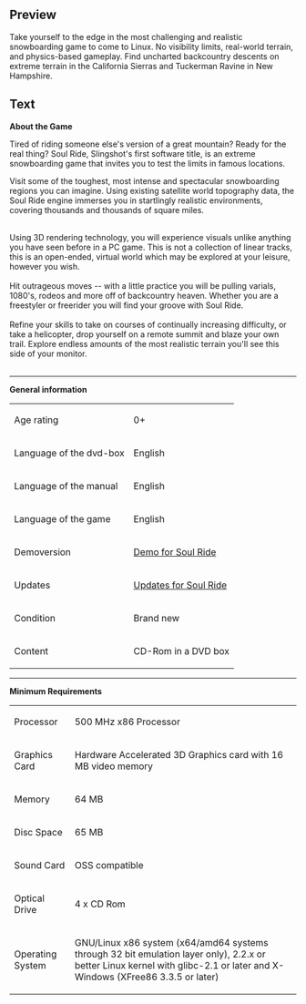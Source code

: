 ==Preview==
<p>Take yourself to the edge in the most challenging and realistic snowboarding game to come to Linux. No visibility limits, real-world terrain, and physics-based gameplay. Find uncharted backcountry descents on extreme terrain in the California Sierras and Tuckerman Ravine in New Hampshire.</p>

==Text==
<p><strong>About the Game</strong></p>
<p>Tired of riding someone else's version of a great mountain? Ready for the real thing? Soul Ride, Slingshot's first software title, is an extreme snowboarding game that invites you to test the limits in famous locations.</p>
<p>Visit some of the toughest, most intense and spectacular snowboarding regions you can imagine. Using existing satellite world topography data, the Soul Ride engine immerses you in startlingly realistic environments, covering thousands and thousands of square miles.</p>
<p><br />Using 3D rendering technology, you will experience visuals unlike anything you have seen before in a PC game. This is not a collection of linear tracks, this is an open-ended, virtual world which may be explored at your leisure, however you wish.&nbsp;<br /><br />Hit outrageous moves -- with a little practice you will be pulling varials, 1080's, rodeos and more off of backcountry heaven. Whether you are a freestyler or freerider you will find your groove with Soul Ride.&nbsp;<br /><br />Refine your skills to take on courses of continually increasing difficulty, or take a helicopter, drop yourself on a remote summit and blaze your own trail. Explore endless amounts of the most realistic terrain you'll see this side of your monitor. <br /><br /></p>
<hr />
<p><strong>General information</strong></p>
<table border="0">
<tbody>
<tr>
<td>Age rating<br /></td>
<td>0+</td>
</tr>
<tr>
<td>Language of the dvd-box</td>
<td>English</td>
</tr>
<tr>
<td>Language of the manual</td>
<td>English<br /></td>
</tr>
<tr>
<td>Language of the game</td>
<td>English</td>
</tr>
<tr>
<td>Demoversion</td>
<td><a href="http://demofiles.linuxgamepublishing.com/soulride/">Demo for Soul Ride</a></td>
</tr>
<tr>
<td>Updates</td>
<td><a href="http://updatefiles.linuxgamepublishing.com/soulride/">Updates for Soul Ride</a></td>
</tr>
<tr>
<td>Condition</td>
<td>Brand new</td>
</tr>
<tr>
<td>Content</td>
<td>CD-Rom in a DVD box</td>
</tr>
</tbody>
</table>
<p></p>
<hr />
<p><strong>Minimum Requirements<br /></strong></p>
<table border="0" cellspacing="5" cellpadding="5">
<tbody>
<tr>
<td>Processor<br /></td>
<td>500 MHz x86 Processor<br /></td>
</tr>
<tr>
<td>Graphics Card<br /></td>
<td>Hardware Accelerated 3D Graphics card with 16 MB video memory<br /></td>
</tr>
<tr>
<td>Memory</td>
<td>64 MB</td>
</tr>
<tr>
<td>Disc Space<br /></td>
<td>65 MB</td>
</tr>
<tr>
<td>Sound Card</td>
<td>OSS compatible</td>
</tr>
<tr>
<td>Optical Drive</td>
<td>4 x CD Rom<br /></td>
</tr>
<tr>
<td>Operating System<br /></td>
<td>
<p>GNU/Linux x86 system (x64/amd64 systems through 32 bit emulation layer only), 2.2.x or better Linux kernel with glibc-2.1 or later and X-Windows (XFree86 3.3.5 or later)</p>
</td>
</tr>
</tbody>
</table>
